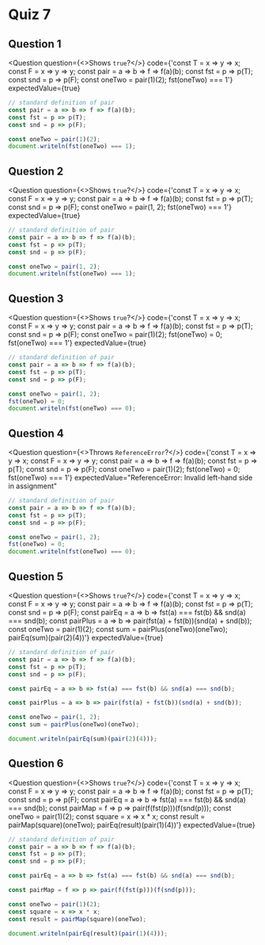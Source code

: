
# Quiz 7

## Question 1

<Question
    question={<>Shows <Code>true</Code>?</>}
    code={'const T = x => y => x; const F = x => y => y; const pair = a => b => f => f(a)(b); const fst = p => p(T); const snd = p => p(F); const oneTwo = pair(1)(2); fst(oneTwo) === 1'}
    expectedValue={true}
>
```javascript copy showLineNumbers filename="JavaScript"
// standard definition of pair
const pair = a => b => f => f(a)(b);
const fst = p => p(T);
const snd = p => p(F);

const oneTwo = pair(1)(2);
document.writeln(fst(oneTwo) === 1);
```
</Question>

## Question 2

<Question
    question={<>Shows <Code>true</Code>?</>}
    code={'const T = x => y => x; const F = x => y => y; const pair = a => b => f => f(a)(b); const fst = p => p(T); const snd = p => p(F); const oneTwo = pair(1, 2); fst(oneTwo) === 1'}
    expectedValue={true}
>
```javascript copy showLineNumbers filename="JavaScript"
// standard definition of pair
const pair = a => b => f => f(a)(b);
const fst = p => p(T);
const snd = p => p(F);

const oneTwo = pair(1, 2);
document.writeln(fst(oneTwo) === 1);
```
</Question>

## Question 3

<Question
    question={<>Shows <Code>true</Code>?</>}
    code={'const T = x => y => x; const F = x => y => y; const pair = a => b => f => f(a)(b); const fst = p => p(T); const snd = p => p(F); const oneTwo = pair(1)(2); fst(oneTwo) = 0; fst(oneTwo) === 1'}
    expectedValue={true}
>
```javascript copy showLineNumbers filename="JavaScript"
// standard definition of pair
const pair = a => b => f => f(a)(b);
const fst = p => p(T);
const snd = p => p(F);

const oneTwo = pair(1, 2);
fst(oneTwo) = 0;
document.writeln(fst(oneTwo) === 0);
```
</Question>

## Question 4

<Question
    question={<>Throws <Code>ReferenceError</Code>?</>}
    code={'const T = x => y => x; const F = x => y => y; const pair = a => b => f => f(a)(b); const fst = p => p(T); const snd = p => p(F); const oneTwo = pair(1)(2); fst(oneTwo) = 0; fst(oneTwo) === 1'}
    expectedValue="ReferenceError: Invalid left-hand side in assignment"
>
```javascript copy showLineNumbers filename="JavaScript"
// standard definition of pair
const pair = a => b => f => f(a)(b);
const fst = p => p(T);
const snd = p => p(F);

const oneTwo = pair(1, 2);
fst(oneTwo) = 0;
document.writeln(fst(oneTwo) === 0);
```
</Question>

## Question 5

<Question
    question={<>Shows <Code>true</Code>?</>}
    code={'const T = x => y => x; const F = x => y => y; const pair = a => b => f => f(a)(b); const fst = p => p(T); const snd = p => p(F); const pairEq = a => b => fst(a) === fst(b) && snd(a) === snd(b); const pairPlus = a => b => pair(fst(a) + fst(b))(snd(a) + snd(b)); const oneTwo = pair(1)(2); const sum = pairPlus(oneTwo)(oneTwo); pairEq(sum)(pair(2)(4))'}
    expectedValue={true}
>
```javascript copy showLineNumbers filename="JavaScript"
// standard definition of pair
const pair = a => b => f => f(a)(b);
const fst = p => p(T);
const snd = p => p(F);

const pairEq = a => b => fst(a) === fst(b) && snd(a) === snd(b);

const pairPlus = a => b => pair(fst(a) + fst(b))(snd(a) + snd(b));

const oneTwo = pair(1, 2);
const sum = pairPlus(oneTwo)(oneTwo);

document.writeln(pairEq(sum)(pair(2)(4)));
```
</Question>

## Question 6

<Question
    question={<>Shows <Code>true</Code>?</>}
    code={'const T = x => y => x; const F = x => y => y; const pair = a => b => f => f(a)(b); const fst = p => p(T); const snd = p => p(F); const pairEq = a => b => fst(a) === fst(b) && snd(a) === snd(b); const pairMap = f => p => pair(f(fst(p)))(f(snd(p))); const oneTwo = pair(1)(2); const square = x => x * x; const result = pairMap(square)(oneTwo); pairEq(result)(pair(1)(4))'}
    expectedValue={true}
>
```javascript copy showLineNumbers filename="JavaScript"
// standard definition of pair
const pair = a => b => f => f(a)(b);
const fst = p => p(T);
const snd = p => p(F);

const pairEq = a => b => fst(a) === fst(b) && snd(a) === snd(b);

const pairMap = f => p => pair(f(fst(p)))(f(snd(p)));

const oneTwo = pair(1)(2);
const square = x => x * x;
const result = pairMap(square)(oneTwo);

document.writeln(pairEq(result)(pair(1)(4)));
```
</Question>